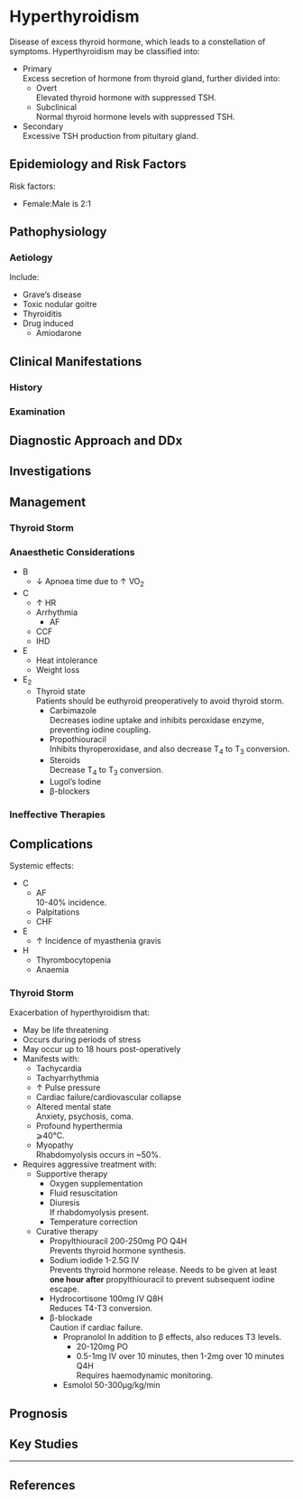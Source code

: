 # Hyperthyroidism


Disease of excess thyroid hormone, which leads to a constellation of symptoms. Hyperthyroidism may be classified into:

* Primary  
Excess secretion of hormone from thyroid gland, further divided into:
	* Overt  
	Elevated thyroid hormone with suppressed TSH.
	* Subclinical  
	Normal thyroid hormone levels with suppressed TSH.
* Secondary  
Excessive TSH production from pituitary gland.

## Epidemiology and Risk Factors

Risk factors:

* Female:Male is 2:1

## Pathophysiology

### Aetiology

Include:

* Grave's disease
* Toxic nodular goitre
* Thyroiditis
* Drug induced
	* Amiodarone

## Clinical Manifestations

### History

### Examination

## Diagnostic Approach and DDx

## Investigations

## Management



### Thyroid Storm


### Anaesthetic Considerations

* B
	* ↓ Apnoea time due to ↑ VO<sub>2</sub>
* C
	* ↑ HR
	* Arrhythmia
		* AF
	* CCF
	* IHD
* E
	* Heat intolerance
	* Weight loss
* E<sub>2</sub>
	* Thyroid state  
	Patients should be euthyroid preoperatively to avoid thyroid storm.
		* Carbimazole  
		Decreases iodine uptake and inhibits peroxidase enzyme, preventing iodine coupling.
		* Propothiouracil  
		Inhibits thyroperoxidase, and also decrease T<sub>4</sub> to T<sub>3</sub> conversion.
		* Steroids  
		Decrease T<sub>4</sub> to T<sub>3</sub> conversion.
		* Lugol's Iodine
		* β-blockers


### Ineffective Therapies

## Complications

Systemic effects:

* C
	* AF  
	10-40% incidence.
	* Palpitations
	* CHF
* E
	* ↑ Incidence of myasthenia gravis
* H
	* Thyrombocytopenia
	* Anaemia

### Thyroid Storm

Exacerbation of hyperthyroidism that:

* May be life threatening
* Occurs during periods of stress
* May occur up to 18 hours post-operatively
* Manifests with:
	* Tachycardia
	* Tachyarrhythmia
	* ↑ Pulse pressure
	* Cardiac failure/cardiovascular collapse
	* Altered mental state  
	Anxiety, psychosis, coma.
	* Profound hyperthermia  
	⩾40°C.
	* Myopathy  
	Rhabdomyolysis occurs in ~50%.
* Requires aggressive treatment with:
	* Supportive therapy
		* Oxygen supplementation
		* Fluid resuscitation
		* Diuresis  
		If rhabdomyolysis present.
		* Temperature correction
	* Curative therapy
		* Propylthiouracil 200-250mg PO Q4H  
		Prevents thyroid hormone synthesis.
		* Sodium iodide 1-2.5G IV  
		Prevents thyroid hormone release. Needs to be given at least **one hour after** propylthiouracil to prevent subsequent iodine escape.
		* Hydrocortisone 100mg IV Q8H  
		Reduces T4-T3 conversion.
		* β-blockade  
		Caution if cardiac failure.
			* Propranolol 
			In addition to β effects, also reduces T3 levels.
				* 20-120mg PO  
				* 0.5-1mg IV over 10 minutes, then 1-2mg over 10 minutes Q4H  
				Requires haemodynamic monitoring.
			* Esmolol 50-300μg/kg/min


## Prognosis

## Key Studies


---

## References
